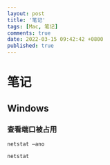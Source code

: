 ```yaml
---
layout: post
title: '笔记'
tags: [Mac, 笔记]
comments: true
date: 2022-03-15 09:42:42 +0800
published: true
---
```


# 笔记

## Windows

### 查看端口被占用

`netstat –ano`

`netstat`


[//]: # (---)

[//]: # (title: Hello world!)

[//]: # (authors: danyow)

[//]: # (tags: [general, personal page])

[//]: # (---)

[//]: # ()
[//]: # (```text)

[//]: # (Hello world!)

[//]: # (```)

[//]: # ()
[//]: # (It was hard getting all these done, but now this webpage is all set — docusaurus is configured, auto CI is up, we have an organization account on GitHub to host this site... I'd say we are good to go!)
